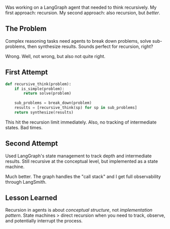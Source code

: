 
Was working on a LangGraph agent that needed to think recursively. My first approach: recursion. My second approach: also recursion, but *better*.

## The Problem

Complex reasoning tasks need agents to break down problems, solve sub-problems, then synthesize results. Sounds perfect for recursion, right?

Wrong. Well, not wrong, but also not quite right.

## First Attempt

```python
def recursive_think(problem):
    if is_simple(problem):
        return solve(problem)
    
    sub_problems = break_down(problem)
    results = [recursive_think(sp) for sp in sub_problems]
    return synthesize(results)
```

This hit the recursion limit immediately. Also, no tracking of intermediate states. Bad times.

## Second Attempt

Used LangGraph's state management to track depth and intermediate results. Still recursive at the conceptual level, but implemented as a state machine.

Much better. The graph handles the "call stack" and I get full observability through LangSmith.

## Lesson Learned

Recursion in agents is about *conceptual structure*, not *implementation pattern*. State machines > direct recursion when you need to track, observe, and potentially interrupt the process.

